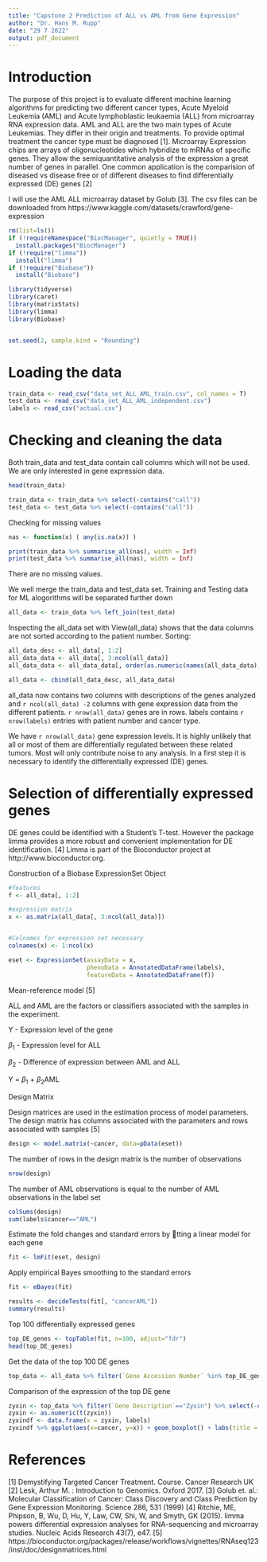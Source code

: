 ```yaml
---
title: "Capstone 2 Prediction of ALL vs AML from Gene Expression"
author: "Dr. Hans M. Rupp"
date: "29 7 2022"
output: pdf_document
---
```



# Introduction

The purpose of this project is to evaluate different machine learning algorithms for predicting two different cancer types, Acute Myeloid Leukemia (AML) and Acute lymphoblastic leukaemia (ALL) from microarray RNA expression data.
AML and ALL are the two main types of Acute Leukemias. They differ in their origin and treatments. To provide optimal treatment the cancer type must be diagnosed [1]. Microarray Expression chips are arrays of oligonucleotides which hybridize to mRNAs of specific genes. They allow the semiquantitative analysis of the expression a great number of genes in parallel. One common application is the comparision of diseased vs disease free or of different diseases to find differentially expressed (DE) genes [2]

I will use the AML ALL microarray dataset by Golub [3]. The csv files can be downloaded from
https://www.kaggle.com/datasets/crawford/gene-expression

```r
rm(list=ls())
if (!requireNamespace("BiocManager", quietly = TRUE))
  install.packages("BiocManager")
if (!require("limma"))
  install("limma")
if (!require("Biobase"))
  install("Biobase")

library(tidyverse)
library(caret)
library(matrixStats)
library(limma)
library(Biobase)


set.seed(2, sample.kind = "Rounding")
```


# Loading the data
```r
train_data <- read_csv("data_set_ALL_AML_train.csv", col_names = T)
test_data <- read_csv("data_set_ALL_AML_independent.csv")
labels <- read_csv("actual.csv")

```
# Checking and cleaning the data

Both train_data and test_data contain call columns which will not be used. We are only interested in gene expression data.
```r
head(train_data)
```
```r
train_data <- train_data %>% select(-contains("call"))
test_data <- test_data %>% select(-contains("call"))
```
Checking for missing values
```r
nas <- function(x) ( any(is.na(x)) )

print(train_data %>% summarise_all(nas), width = Inf)
print(test_data %>% summarise_all(nas), width = Inf)
```
There are no missing values.

We well merge the train_data and test_data set. Training and Testing data for ML alogorithms will be separated further down

```r
all_data <- train_data %>% left_join(test_data)
```

Inspecting the all_data set with View(all_data) shows that the data columns are not sorted according to the patient number.
Sorting:

```r
all_data_desc <- all_data[, 1:2]
all_data_data <- all_data[, 3:ncol(all_data)]
all_data_data <- all_data_data[, order(as.numeric(names(all_data_data)))]

all_data <- cbind(all_data_desc, all_data_data)
```

all_data now contains two columns with descriptions of the genes analyzed and `r ncol(all_data) -2` columns with gene expression data from the different patients. `r nrow(all_data)` genes are in rows.
labels contains  `r nrow(labels)` entries with patient number and cancer type.

We have `r nrow(all_data)` gene expression levels. It is highly unlikely that all or most of them are differentially regulated between these related tumors. Most will only contribute noise to any analysis. In a first step it is necessary to identify the differentially expressed (DE) genes.

# Selection of differentially  expressed genes

DE genes could be identified with a Student's T-test. However the package limma provides a more robust and convenient implementation for DE identification. [4] Limma is part of the Bioconductor project at http://www.bioconductor.org.

Construction of a Biobase ExpressionSet Object
```r
#features
f <- all_data[, 1:2]

#expression matrix
x <- as.matrix(all_data[, 3:ncol(all_data)])


#Colnames for expression set necessary
colnames(x) <- 1:ncol(x)

eset <- ExpressionSet(assayData = x,
                      phenoData = AnnotatedDataFrame(labels),
                      featureData = AnnotatedDataFrame(f))
```

Mean-reference model [5]

ALL and AML are the factors or classifiers associated with the samples in the experiment.

Y - Expression level of the gene

$\beta{_1}$ - Expression level for ALL

$\beta{_2}$ - Difference of expression between AML and ALL

Y = $\beta{_1}$ + $\beta{_2}$AML


Design Matrix

Design matrices are used in the estimation process of model parameters. The design matrix has columns associated with the parameters and rows associated with samples [5]
```r
design <- model.matrix(~cancer, data=pData(eset))
```
The number of rows in the design matrix is the number of observations
```r
nrow(design)
```
The number of AML observations is equal to the number of AML observations in the label set
```r
colSums(design)
sum(labels$cancer=="AML")
```

Estimate the fold changes and standard errors by tting a linear model for each gene

```r

fit <- lmFit(eset, design)
```
Apply empirical Bayes smoothing to the standard errors

```r
fit <- eBayes(fit)

results <- decideTests(fit[, "cancerAML"])
summary(results)
```

Top 100 differentially expressed genes
```r
top_DE_genes <- topTable(fit, n=100, adjust="fdr")
head(top_DE_genes)
```

Get the data of the top 100 DE genes
```r
top_data <- all_data %>% filter(`Gene Accession Number` %in% top_DE_genes$Gene.Accession.Number)
```


Comparison of the expression of the top DE gene
```r
zyxin <- top_data %>% filter(`Gene Description`=="Zyxin") %>% select(-c(1,2)) 
zyxin <- as.numeric(t(zyxin))
zyxindf <- data.frame(x = zyxin, labels)
zyxindf %>% ggplot(aes(x=cancer, y=x)) + geom_boxplot() + labs(title = "Zyxin Expression", x="Cancer", y="Expression")
```




# References
[1] Demystifying Targeted Cancer Treatment. Course. Cancer Research UK
[2] Lesk, Arthur M. : Introduction to Genomics. Oxford 2017.
[3] Golub et. al.: Molecular Classification of Cancer: Class Discovery and Class Prediction by Gene Expression Monitoring. Science 286, 531 (1999)
[4] Ritchie, ME, Phipson, B, Wu, D, Hu, Y, Law, CW, Shi, W, and Smyth, GK (2015).
limma powers differential expression analyses for RNA-sequencing and microarray studies.
Nucleic Acids Research 43(7), e47.
[5] https://bioconductor.org/packages/release/workflows/vignettes/RNAseq123/inst/doc/designmatrices.html